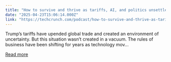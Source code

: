 ```yaml
---
title: "How to survive and thrive as tariffs, AI, and politics unsettle the rules of business"
date: "2025-04-23T15:06:14.000Z"
link: "https://techcrunch.com/podcast/how-to-survive-and-thrive-as-tariffs-ai-and-politics-unsettle-the-rules-of-business/"
---
```


Trump’s tariffs have upended global trade and created an environment of uncertainty. But this situation wasn’t created in a vacuum. The rules of business have been shifting for years as technology mov...

[Read more](https://techcrunch.com/podcast/how-to-survive-and-thrive-as-tariffs-ai-and-politics-unsettle-the-rules-of-business/)

